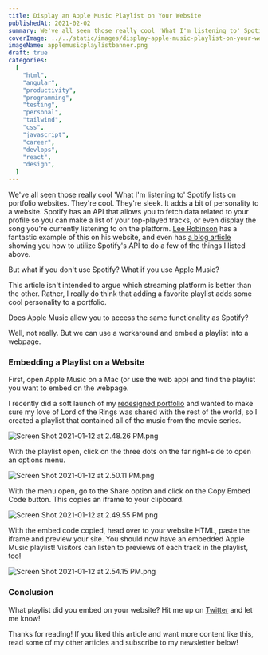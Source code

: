 ```yaml
---
title: Display an Apple Music Playlist on Your Website
publishedAt: 2021-02-02
summary: We've all seen those really cool 'What I'm listening to' Spotify lists on portfolio websites. They're cool. But what if you don't use Spotify? What if you use Apple Music? No problem. I'll show you how to embed a playlist on your website!
coverImage: ../../static/images/display-apple-music-playlist-on-your-website/applemusicplaylistbanner.png
imageName: applemusicplaylistbanner.png
draft: true
categories:
  [
    "html",
    "angular",
    "productivity",
    "programming",
    "testing",
    "personal",
    "tailwind",
    "css",
    "javascript",
    "career",
    "devlops",
    "react",
    "design",
  ]
---
```


We've all seen those really cool 'What I'm listening to' Spotify lists on portfolio websites. They're cool. They're sleek. It adds a bit of personality to a website. Spotify has an API that allows you to fetch data related to your profile so you can make a list of your top-played tracks, or even display the song you're currently listening to on the platform. [Lee Robinson](https://leerob.io/dashboard) has a fantastic example of this on his website, and even has [a blog article](https://leerob.io/blog/spotify-api-nextjs) showing you how to utilize Spotify's API to do a few of the things I listed above.

But what if you don't use Spotify? What if you use Apple Music?

This article isn't intended to argue which streaming platform is better than the other. Rather, I really do think that adding a favorite playlist adds some cool personality to a portfolio.

Does Apple Music allow you to access the same functionality as Spotify?

Well, not really. But we can use a workaround and embed a playlist into a webpage.

### Embedding a Playlist on a Website

First, open Apple Music on a Mac (or use the web app) and find the playlist you want to embed on the webpage.

I recently did a soft launch of my [redesigned portfolio](http://braydoncoyer.dev/) and wanted to make sure my love of Lord of the Rings was shared with the rest of the world, so I created a playlist that contained all of the music from the movie series.

![Screen Shot 2021-01-12 at 2.48.26 PM.png](https://cdn.hashnode.com/res/hashnode/image/upload/v1610485073876/hbb1R9Ien.png)

With the playlist open, click on the three dots on the far right-side to open an options menu.

![Screen Shot 2021-01-12 at 2.50.11 PM.png](https://cdn.hashnode.com/res/hashnode/image/upload/v1610485088749/vLN_RGdKX.png)

With the menu open, go to the Share option and click on the Copy Embed Code button. This copies an iframe to your clipboard.

![Screen Shot 2021-01-12 at 2.49.55 PM.png](https://cdn.hashnode.com/res/hashnode/image/upload/v1610485099258/848UK-jvw.png)

With the embed code copied, head over to your website HTML, paste the iframe and preview your site. You should now have an embedded Apple Music playlist! Visitors can listen to previews of each track in the playlist, too!

![Screen Shot 2021-01-12 at 2.54.15 PM.png](https://cdn.hashnode.com/res/hashnode/image/upload/v1610485114056/bGbADJ_Ie.png)

### Conclusion

What playlist did you embed on your website? Hit me up on [Twitter]() and let me know!

Thanks for reading! If you liked this article and want more content like this, read some of my other articles and subscribe to my newsletter below!
